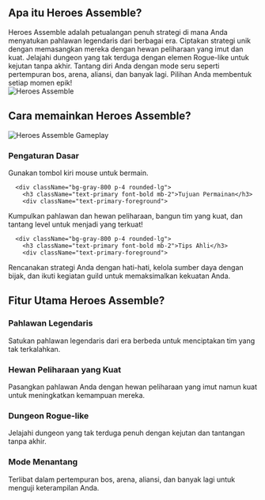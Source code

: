## Apa itu Heroes Assemble?
<div className="flex flex-col md:flex-row items-center gap-8">
  <div className="w-full md:w-1/2 text-xl">
Heroes Assemble adalah petualangan penuh strategi di mana Anda menyatukan pahlawan legendaris dari berbagai era. Ciptakan strategi unik dengan memasangkan mereka dengan hewan peliharaan yang imut dan kuat. Jelajahi dungeon yang tak terduga dengan elemen Rogue-like untuk kejutan tanpa akhir. Tantang diri Anda dengan mode seru seperti pertempuran bos, arena, aliansi, dan banyak lagi. Pilihan Anda membentuk setiap momen epik!
</div>
  <div className="w-full md:w-1/2 flex justify-center items-center">
<img 
      src="https://public-image.fafafa.ai/games/2025-02-17/images/1739764540133-ixsbl.avif" 
      alt="Heroes Assemble" 
      className="w-4/5 h-auto"
    />
</div>
</div>

## Cara memainkan Heroes Assemble?

<div className="flex flex-col md:flex-row items-center gap-8">
  <div className="w-full md:w-1/2">
<img 
      src="https://public-image.fafafa.ai/games/2025-02-17/images/1739764540133-ixsbl.avif" 
      alt="Heroes Assemble Gameplay" 
      className="w-4/5 h-auto mx-auto"
    />
</div>
  <div className="w-full md:w-1/2">
    <div className="grid grid-cols-1 gap-4 mt-0">
      <div className="bg-gray-800 p-4 rounded-lg">
        <h3 className="text-primary font-bold mb-2">Pengaturan Dasar</h3>
        <div className="text-primary-foreground">
Gunakan tombol kiri mouse untuk bermain.
</div>
      </div>

      <div className="bg-gray-800 p-4 rounded-lg">
        <h3 className="text-primary font-bold mb-2">Tujuan Permainan</h3>
        <div className="text-primary-foreground">
Kumpulkan pahlawan dan hewan peliharaan, bangun tim yang kuat, dan tantang level untuk menjadi yang terkuat!
</div>
      </div>

      <div className="bg-gray-800 p-4 rounded-lg">
        <h3 className="text-primary font-bold mb-2">Tips Ahli</h3>
        <div className="text-primary-foreground">
Rencanakan strategi Anda dengan hati-hati, kelola sumber daya dengan bijak, dan ikuti kegiatan guild untuk memaksimalkan kekuatan Anda.
</div>
      </div>
    </div>
  </div>
</div>

## Fitur Utama Heroes Assemble?

<div className="grid grid-cols-1 md:grid-cols-2 gap-4">
  <div className="bg-gray-800 p-4 rounded-lg">
    <h3 className="text-primary font-bold mb-2">Pahlawan Legendaris</h3>
    <div className="text-primary-foreground">
Satukan pahlawan legendaris dari era berbeda untuk menciptakan tim yang tak terkalahkan.
</div>
  </div>

  <div className="bg-gray-800 p-4 rounded-lg">
    <h3 className="text-primary font-bold mb-2">Hewan Peliharaan yang Kuat</h3>
    <div className="text-primary-foreground">
Pasangkan pahlawan Anda dengan hewan peliharaan yang imut namun kuat untuk meningkatkan kemampuan mereka.
</div>
  </div>

  <div className="bg-gray-800 p-4 rounded-lg">
    <h3 className="text-primary font-bold mb-2">Dungeon Rogue-like</h3>
    <div className="text-primary-foreground">
Jelajahi dungeon yang tak terduga penuh dengan kejutan dan tantangan tanpa akhir.
</div>
  </div>

  <div className="bg-gray-800 p-4 rounded-lg">
    <h3 className="text-primary font-bold mb-2">Mode Menantang</h3>
    <div className="text-primary-foreground">
Terlibat dalam pertempuran bos, arena, aliansi, dan banyak lagi untuk menguji keterampilan Anda.
</div>
  </div>
</div>